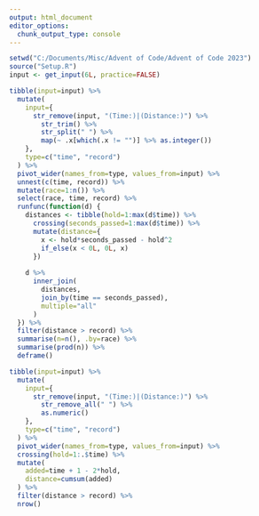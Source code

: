 ```yaml
---
output: html_document
editor_options: 
  chunk_output_type: console
---
```


```r

setwd("C:/Documents/Misc/Advent of Code/Advent of Code 2023")
source("Setup.R")
input <- get_input(6L, practice=FALSE)

```

```r

tibble(input=input) %>%
  mutate(
    input={
      str_remove(input, "(Time:)|(Distance:)") %>%
        str_trim() %>%
        str_split(" ") %>%
        map(~ .x[which(.x != "")] %>% as.integer())
    },
    type=c("time", "record")
  ) %>%
  pivot_wider(names_from=type, values_from=input) %>%
  unnest(c(time, record)) %>%
  mutate(race=1:n()) %>%
  select(race, time, record) %>%
  runfunc(function(d) {
    distances <- tibble(hold=1:max(d$time)) %>%
      crossing(seconds_passed=1:max(d$time)) %>%
      mutate(distance={
        x <- hold*seconds_passed - hold^2
        if_else(x < 0L, 0L, x)
      })
    
    d %>%
      inner_join(
        distances,
        join_by(time == seconds_passed),
        multiple="all"
      )
  }) %>%
  filter(distance > record) %>%
  summarise(n=n(), .by=race) %>%
  summarise(prod(n)) %>%
  deframe()

```

```r

tibble(input=input) %>%
  mutate(
    input={
      str_remove(input, "(Time:)|(Distance:)") %>%
        str_remove_all(" ") %>%
        as.numeric()
    },
    type=c("time", "record")
  ) %>%
  pivot_wider(names_from=type, values_from=input) %>%
  crossing(hold=1:.$time) %>%
  mutate(
    added=time + 1 - 2*hold,
    distance=cumsum(added)
  ) %>%
  filter(distance > record) %>%
  nrow()

```
